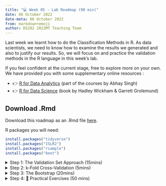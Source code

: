 ```yaml
---
title: "💻 Week 05 - Lab Roadmap (90 min)"
date: 06 October 2022
date-meta: 06 October 2022
from: markdown+emoji
author: DS202 2022MT Teaching Team
---
```


Last week we learnt how to do the Classification Methods in R. As data scientists, we need to know how to examine the results we generated and also to justify our results.  So, we will focus on and practice the validation methods in the R language in this week's lab. 

If you feel confident at the current stage, free to explore more on your own. We have provided you with some supplementary online resources : 

- 👉 [R for Data Analytics](https://rforanalytics.com/13.6-k-fold-cross-validation.html) (part of the courses by Abhay Singh)
- 👉 [R for Data Science](https://r4ds.had.co.nz/index.html) (book by Hadley Wickham & Garrett Grolemund)

:::{.callout-important collapse="false"}
## Download .Rmd

<mark class="todo"></mark>

Download this roadmap as an .Rmd file <a href="" target="_blank">here</a>.
:::

R packages you will need:

```r
install.packages("tidyverse")
install.packages("ISLR2")
install.packages("rsample")
install.packages("boot")
```


<details><summary> Step 1: The Validation Set Approach (15mins) </summary>

## Step 1: The Validation Set Approach

In this step, we will explore how to extract the subset of the whole dataset as a training dataset, and then estimate the test error rates of various linear models. The dataset is `Auto` from the `ISLR2` package.

### Step 1.1: Training vs Testing splits

Split the `Auto` dataset into two halves, as randomly selecting 196 observations out of the original 392 observations. We performed splits using base R in the last lab. However, this can be done more easily using the `rsample` package. We first create a split object `Auto.split` using `prop = 0.5` to specify a $50\%/50\%$ train/test split. We also specify `strata = mpg` as we want our train/test split to have a similar mean/standard deviation for `mpg`. We then create dataframes using the `training` and `testing` functions.
	
```r
library(ISLR2)
library(rsample)

set.seed(1) # Just so you and I have the same "random" numbers.

Auto.split <- initial_split(Auto, prop = 0.5, strata = mpg)
Auto.train <- training(Auto.split)
Auto.test <- testing(Auto.split)
```

:::{.callout-note collapse="true"}
## About `set.seed()`

`set.seed()` is important here as it set a **seed** for the random number generator. Literally, the same results will be replicated in the following steps. Further information can be found in the official documentation.[Seeding Random Variate Generators](https://www.rdocumentation.org/packages/simEd/versions/2.0.0/topics/set.seed) 
:::

### Step 1.2: How good is your model at predicting the test set?

Fit a linear regression model using the training dataset (`Auto.train`), making the `mpg` as the dependent variable(x) and `horsepower` as the independent variable(y). Then, using the fitted model to estimate the `mpg` from `Auto.test`. Finally, calculating the MSE of the 196 observations in the validation set.

```r

# use the lm() function to fit a linear regression model
lm.fit <- lm(mpg ~ horsepower, data = Auto.train)

# estimate the 'mpg' values by the lm.fit model
lm.pred <- predict(lm.fit, Auto.test)

# calculate MSE
mean((Auto.test$mpg - lm.pred)^2)

```

Therefore, we have estimated the test MSE for the linear regression model, $\mathbf{25.59}$. (Well Done! 💪 )


:::{.callout-tip collapse="true"}
## How to get help in R

If you are ever in doubt of what a particular R function do, you can consult the R documentation for it by using `?`. 

For example, you have been using `lm` and `predict` but you want to see what other arguments/parameters this function can take, just type `?lm` or `?predict` in your console.
:::


:::{.callout-tip collapse="true"}
## How to access or create columns in R?

In base R, you generally use the `$` sign to access columns or create new columns.

```r
#You can see all the values from the 'mpg' column.
Auto$mpg
```
:::


### Step 1.3: Does it get better if I modify the features using polynomial terms?

Repeat the second part to estimate the test error for the quadratic and cubic regressions.

```r
lm.fit2 <- lm(mpg ~ poly(horsepower, 2), data = Auto.train)
```

```r
mean((Auto.test$mpg - predict(lm.fit2, Auto.test))^2)
```

```r
lm.fit3 <- lm(mpg ~ poly(horsepower, 3), data = Auto.train)
mean((Auto.test$mpg - predict(lm.fit3, Auto.test))^2)
```

💡 We can see a model that predicts `mpg` using a quadratic function of `horsepower` performs better than a model that involves only a linear function of `horsepower`. Furthermore, we see that adding a cubic function of `horsepower` actually increases MSE when compared to the quadratic function. Thus, the quadratic function of `horsepower` appears to perform the best out of all the functions considered. 

### Step 1.4: Visualisation

Want to see how well does the quadratic fit maps onto the raw data?

Let's create a scatter plot with `horsepower` on the x-axis and `mpg` on the y-axis. Now, we can predict `mpg` using `lm.fit2` and specify `interval = 'confidence'` to get $95\%$ confidence intervals. Along with `geom_line` we can use `geom_ribbon` to plot the line of best fit and associated confidence intervals. Remember to specify `alpha` so that we can see the predicted value - otherwise the ribbon will not be translucent.

```r

    library(tidyverse)

    sim.data <- data.frame(horsepower = 46:230)

    sim.pred <- predict(lm.fit2, sim.data, interval = 'confidence') 

    sim.data <- cbind(sim.data, sim.pred)

    ggplot(data = sim.data, aes(x = horsepower, y = fit)) +
        geom_point(data = Auto, aes(x = horsepower, y = mpg)) +
        geom_line() +
        geom_ribbon(aes(ymin = lwr, ymax = upr), alpha = 0.125, fill = 'blue') +
        theme_minimal() +
        labs(x = 'Horsepower', y = 'MPG')
```

</details>


<details><summary> Step 2: k-Fold Cross-Validation (5mins)</summary>

## Step 2: k-Fold Cross-Validation

It will be easy to follow the former procedure in Step 2, by the `cv.glm` to implement ***K-fold*** CV.

### Step 2.1: Using K=10 folds

Let's estimate Cross-Validation errors corresponding to the polynomial fits of orders one to ten using ten-fold cross-validation (via `K = 10`). 

The `cv.glm()` function is part of the `boot` library. Meanwhile, you can explore the `cv.err` by yourself to see what `call`,`K`,`delta` and `seed` mean. This online webpage will be useful when interpreting the results.

```r
library(boot)


set.seed(17)

cv.error.10 <- c() 

for(i in 1:10){
    glm.fit <- glm(mpg ~ poly(horsepower, i), data = Auto)
    cv.error.10[i] <- cv.glm(data = Auto, glmfit = glm.fit, K = 10)$delta[1]
}

cv.error.10
```

```r
# we can plot the results by passing a data frame to ggplot

cv.data <- data.frame(poly = 1:10, cv.errs = cv.error.10)

ggplot(data = cv.data, aes(x = poly, y = cv.errs)) +
    geom_point() +
    geom_line(linetype = 'dashed') +
    scale_x_continuous(breaks = 1:10) +
    theme_minimal() +
    labs(x = 'Degree of polynomial', y = 'Cross-validated MSE')
```

Note that in the line of `cv.error.10[i] <- cv.glm(data = Auto, glmfit = glm.fit, K=10)$delta[1]`, it will be very strict to `K` rather than `k`.

</details>

<details><summary> Step 3: The Bootstrap (20mins) </summary>

## Step 3: The Bootstrap

We have learnt the theoretical method regarding Bootstrap. I understand that it may be a bit difficult for beginners in statistics, but we will mainly focus on the coding implementation and visualisation here. Also, we will introduce how to create a `function` below.

**Functions are “self contained” modules of code that accomplish a specific task.** referenced from [Functions and theri argumens](https://hbctraining.github.io/Intro-to-R/lessons/03_introR-functions-and-arguments.html)


With the help of a function, you can reuse the same pattern codes with a simple function name. In fact, you work with functions all the time in R - perhaps without even realising it! 

### Step 3.1 Estimating the Accuracy of a Linear Regression Model

In this step, we will use the boostrap approach to assess the variability of a coefficient estimate. For the sake of simplicity we will look at the relationship between `weight` and `horsepower` which appears to be linear.


Create a function as `boot.fn()` which 

```r
boot.fn <- function(data, index) {

    lm(horsepower ~ weight, data = data[index,])$coefficients

}  
```

`boot.fn` simply returns a vector of coefficient estimates. It takes two parameters: `data` and `index`. `data` is a placeholder for the dataframe used in the model. `index` is a placeholder for the sample used to subset the dataframe. Other than this, the body of the function should look familiar. We are estimating a linear model where we are looking to predict `horsepower` by `weight`, and then extracting the coefficients.

Now, compare the results from bootstrap estimates and the standard estimates 
    
```r
# bootstrap with 1000 times

boot(Auto, boot.fn, 1000)
```

```r
summary(lm(horsepower ~ weight, data = Auto))$coef
```

We can find that in the bootstrap estimation process, $\mathrm{SE}(\hat{\beta}_{0}) = 3.5704$ and $\mathrm{SE}(\hat{\beta}_{1}) = 0.0012$ , while in the standard estimation process, $\hat{\beta}_{Intercept}=-12.1835$ and $\hat{\beta}_{horsepower}=0.0392$. 

To get a better intuition of what the bootstrap algorithm does let's create a ggplot. We can get the intercepts and slopes estimated and overlay them on a scatterplot (`weight` on x-axis, `horsepower` on y-axis). We will create 50 bootstrap resamples for ease of visualisation and use `geom_abline` to overlay all the lines of best fit.

```r

boot.model <- boot(Auto, boot.fn, 50)

boot.df <- as.data.frame(boot.model$t)
names(boot.df) <- c('b0','b1')

ggplot(data = Auto, aes(x = weight, y = horsepower)) +
    geom_point() +
    geom_abline(data = boot.df,
                aes(intercept = b0, slope = b1), 
                alpha = 0.1, colour = 'blue') +
    theme_minimal() +
    labs(x = 'Weight (lbs.)', y = 'Engine horsepower')

``` 

</details>

<!-- # 🎯 Practical Exercises -->

<details><summary> Step 4: 🎯 Practical Exercises (50 mins)</summary>

## Step 4: 🎯 Practical Exercises

Since then, we have known and implemented the coding with Cross-validation and Bootstrap.  In this practical case, we will use the new dataset `Default`  and also `Weekly` from the `ISRL` package. **Do not forget to set a random seed before beginning your analysis.**

Some questions are listed below. You are required to try to answer these questions in pairs using R commands. We will go over the solutions once everyone has finished these questions.

### Q1: Train vs test sets

For the `Default` dataset, please split the sample set into a training set and a test set, then fit a logistic regression model that uses `income` and `balance` to predict `default`:

- Q1.1: Use three different splits of the observations into a training set and a test set.
- Q1.2: Fit three multiple logistic regression models using only the training observations.
- Q1.3: Based on the three models, obtain a prediction of default status for each individual in the test set by computing the posterior probability of default for that individual, and classifying the individual to the `default` category if the posterior probability is greater than 0.5.
- Q1.4: Based on the three models, compute the test set error, which is the fraction of the observations in the test set that are misclassified.

### Q2: Bootstrap

For the `Default` dataset, We continue to consider the use of a logistic regression model to predict the probability of `default` using `income` and `balance` on the `Default` data set. 

In particular, we will now compute estimates for the standard errors of the `income` and `balance` logistic regression coefficients in two different ways: 2.1. Using the `bootstrap`, 2.2. Using the standard formula for computing the standard errors in the `glm()` function. As following,

i. Using the `summary()` and `glm()` functions, determine the estimated standard errors for the coefficients associated with `income` and `balance` in a multiple logistic regression model that uses both predictors.


ii. Write a function,`boot.fn()`,that takes as input the `Default` data set as well as an index of the observations, and that outputs the coefficient estimates for `income` and `balance` in the multiple logistic regression model.


iii. Use the `boot()` function together with your `boot.fn()` function to estimate the standard errors of the logistic regression coefficients for `income` and `balance`. Then, Create a histogram of the bootstrap parameter estimates with `ggplot2`, and also set the `bins=20`, title as `1,000 Bootstrap Parameter Estimates - 'balance' & 'income`.
    
</details>






















